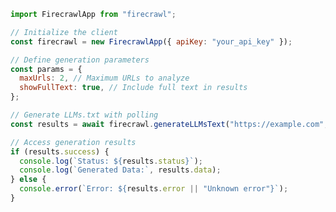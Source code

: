 ```js Node
import FirecrawlApp from "firecrawl";

// Initialize the client
const firecrawl = new FirecrawlApp({ apiKey: "your_api_key" });

// Define generation parameters
const params = {
  maxUrls: 2, // Maximum URLs to analyze
  showFullText: true, // Include full text in results
};

// Generate LLMs.txt with polling
const results = await firecrawl.generateLLMsText("https://example.com", params);

// Access generation results
if (results.success) {
  console.log(`Status: ${results.status}`);
  console.log(`Generated Data:`, results.data);
} else {
  console.error(`Error: ${results.error || "Unknown error"}`);
}
```
